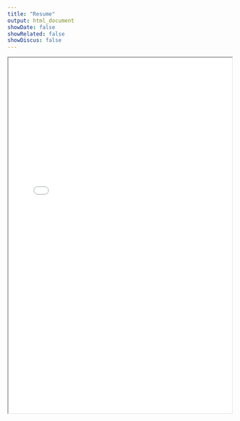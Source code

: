 ```yaml
---
title: "Resume"
output: html_document
showDate: false
showRelated: false
showDiscus: false
---
```


<center>
<iframe src="/resume.pdf#toolbar=0" width="100%" height="800" border="0"></iframe>
</center>
